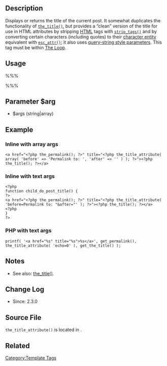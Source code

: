 {{Languages|
{{en|Template Tags/the_title_attribute}}
{{ja|テンプレートタグ/the_title_attribute}}
}}

== Description ==

Displays or returns the title of the current post. It somewhat duplicates the functionality of [[Template_Tags/the_title|<tt>the_title()</tt>]], but provides a “clean” version of the title for use in HTML attributes by stripping [[Glossary#HTML|HTML]] tags with [http://php.net/manual/en/function.strip-tags.php <tt>strip_tags()</tt>] and by converting certain characters (including quotes) to their [[Glossary#Character_Entity|character entity]] equivalent with <tt>[[Function Reference/esc_attr|esc_attr()]]</tt>; it also uses  [[Template_Tags/How_to_Pass_Tag_Parameters#Tags_with_query-string-style_parameters|query-string style parameters]]. This tag must be within [[The Loop]].

== Usage ==

%%% <?php the_title_attribute( $args ); ?> %%%

== Parameter $arg  ==
*$args (string|array)

{{Parameter|$before|string|Text to place before the title.|optional}}
{{Parameter|$after|string|Text to place after the title.|optional}}
{{Parameter|$echo|Boolean|Display the title (<tt>TRUE</tt>) or return it for use in PHP (<tt>FALSE</tt>).|optional|<tt>TRUE</tt>}}
{{Parameter|$post|integer or object|The ID of the post or an object that specifies the post from which to get the title. By default the current post is fetched.|optional|null}}

== Example ==
=== Inline with array args ===
<pre>
<a href="<?php the_permalink(); ?>" title="<?php the_title_attribute( array( 'before' => 'Permalink to: ', 'after' => '' ) ); ?>"><?php the_title(); ?></a>
</pre>

=== Inline with text args ===
<pre>
<?php
function child_do_post_title() {
?>
<a href="<?php the_permalink(); ?>" title="<?php the_title_attribute( 'before=Permalink to: "&after="' ); ?>"><?php the_title(); ?></a>
<?php
}
?>
</pre>

=== PHP with text args ===
<pre>
printf(	'<a href="%s" title="%s">%s</a>', get_permalink(), the_title_attribute( 'echo=0' ), get_the_title() );
</pre>

== Notes ==

* See also: [[Template_Tags/the_title|the_title()]].

== Change Log ==

* Since: 2.3.0

==Source File==

<tt>the_title_attribute()</tt> is located in {{Trac|wp-includes/post-template.php}}.

== Related ==

{{Post Tags}}
{{Tag Footer}}

[[Category:Template Tags]]